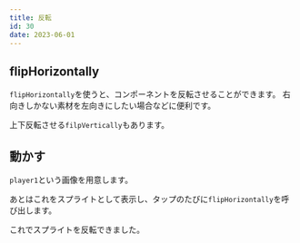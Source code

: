 ```yaml
---
title: 反転
id: 30
date: 2023-06-01
---
```



## flipHorizontally

`flipHorizontally`を使うと、コンポーネントを反転させることができます。
右向きしかない素材を左向きにしたい場合などに便利です。

上下反転させる`filpVertically`もあります。

<DocLink reference="https://pub.dev/documentation/flame/latest/components/PositionComponent/flipHorizontally.html" />

## 動かす

`player1`という画像を用意します。

<DemoAsset file="player1.png" />

あとはこれをスプライトとして表示し、タップのたびに`flipHorizontally`を呼び出します。

<ExampleCode file="flip/game.dart" />

これでスプライトを反転できました。
